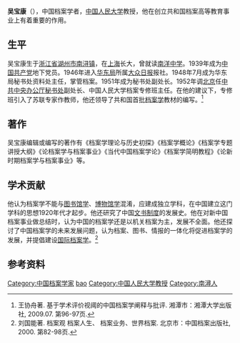 '''吴宝康'''（{{bd|1917年||2008年|5月2日}}），中国档案学者，[[中国人民大学|中国人民大学]]教授，他在创立共和国档案高等教育事业上有着重要的作用。

== 生平 ==
吴宝康生于[[浙江省|浙江省]][[湖州市|湖州市]][[南浔镇|南浔镇]]，在[[上海|上海]]长大，曾就读[[南洋中学|南洋中学]]。1939年成为[[中国共产党|中国共产党]]地下党员。1946年进入[[华东局|华东局]]所属[[大众日报|大众日报]]报社。1948年7月成为华东局秘书处资料处主任，掌管档案。1951年成为秘书处副处长。1952年调[[北京|北京]]任[[中共中央办公厅秘书处|中共中央办公厅秘书处]]副处长、中国人民大学档案专修班主任。在他的建议下，专修班引入了苏联专家作教师，他还领导了共和国首批[[档案学|档案学]]教材的编写。<ref>王协舟著. 基于学术评价视阈的中国档案学阐释与批评. 湘潭市：湘潭大学出版社, 2009.07. 第96-97页.</ref>

== 著作 ==
吴宝康编辑或编写的著作有《档案学理论与历史初探》《档案学概论》《档案学专题讲授大纲》《论档案学与档案事业》《当代中国档案学论》《档案学简明教程》《论新时期档案学与档案事业》等。

== 学术贡献 ==
他认为档案学不能与[[图书馆学|图书馆学]]、[[博物馆学|博物馆学]]混淆，应建成独立学科，在中国建立这门学科的思想1920年代才起步。他还研究了中国[[文书制度|文书制度]]的发展史。他在对新中国档案事业做总结时，认为中国的档案学还是以机关档案为主，发展不全面。他还探讨了中国档案学的未来发展问题，认为档案、图书、情报的一体化将促进档案学的发展，并提倡建设[[国际档案学|国际档案学]]。<ref>刘国能著. 档案观 档案人生、 档案业务、世界档案. 北京市：中国档案出版社, 2000. 第82-98页.</ref>

==参考资料==
{{reflist}}

{{Authority control}}
{{DEFAULTSORT:wu baokang}}
[[Category:中国档案学家|Category:中国档案学家]]
[[Category:吴姓|bao]]
[[Category:中国人民大学教授|Category:中国人民大学教授]]
[[Category:南潯人|Category:南潯人]]